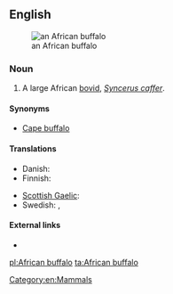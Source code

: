 ==English==
[[Image:African Buffalo.JPG|thumb|right|an African buffalo]]

===Noun===
{{en-noun|sg=[[African]] [[buffalo]]}}

# A large African [[bovid]], ''[[Syncerus caffer]]''.

====Synonyms====
* [[Cape buffalo]]

====Translations====
{{trans-top|large bovid}}
* Danish: {{t|da|afrikansk bøffel}}
* Finnish: {{t-|fi|kafferipuhveli}}
{{trans-mid}}
* [[Scottish Gaelic]]: {{t-|gd|buabhall Afragach|m|xs=Scottish Gaelic}}
* Swedish: {{t|sv|afrikansk buffel|c}}, {{t|sv|kafferbuffel|c}}
{{trans-bottom}}

====External links====
* {{pedia}}

[[Category:en:Mammals]]

[[pl:African buffalo]]
[[ta:African buffalo]]